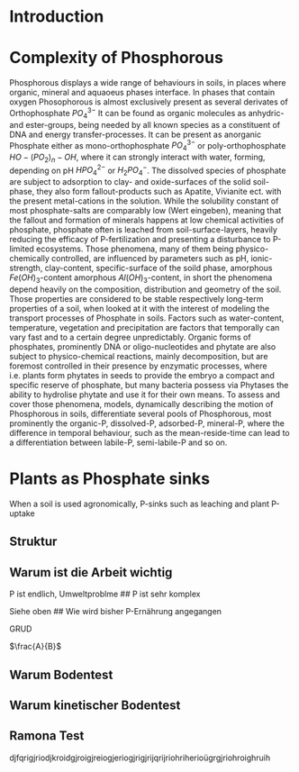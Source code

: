 # Introduction
# Complexity of Phosphorous

Phosphorous displays a wide range of behaviours in soils, in places where organic, mineral and aquaoeus phases interface. In phases that contain oxygen Phosophorous is almost exclusively present as several derivates of Orthophosphate $PO_4^{3-}$ It can be found as organic molecules as anhydric- and ester-groups, being needed by all known species as a constituent of DNA and energy transfer-processes. It can be present as anorganic Phosphate either as mono-orthophosphate $PO_4^{3-}$ or poly-orthophosphate $HO-(PO_2)_n-OH$, where it can strongly interact with water, forming, depending on pH $HPO_4^{2-}$ or $H_2PO_4^{-}$. The dissolved species of phosphate are subject to adsorption to clay- and oxide-surfaces of the solid soil-phase, they also form fallout-products such as Apatite, Vivianite ect. with the present metal-cations in the solution. While the solubility constant of most phosphate-salts are comparably low (Wert eingeben), meaning that the fallout and formation of minerals happens at low chemical activities of phosphate, phosphate often is leached from soil-surface-layers, heavily reducing the efficacy of P-fertilization and presenting a disturbance to P-limited ecosystems. Those phenomena, many of them being physico-chemically controlled, are influenced by parameters such as pH, ionic-strength, clay-content, specific-surface of the soild phase, amorphous $Fe(OH)_3$-content amorphous $Al(OH)_3$-content, in short the phenomena depend heavily on the composition, distribution and geometry of the soil. Those properties are considered to be stable respectively long-term properties of a soil, when looked at it with the interest of modeling the transport processes of Phosphate in soils. Factors such as water-content, temperature, vegetation and precipitation are factors that temporally can vary fast and to a certain degree unpredictably. Organic forms of phosphates, prominently DNA or oligo-nucleotides and phytate are also subject to physico-chemical reactions, mainly decomposition, but are foremost controlled in their presence by enzymatic processes, where i.e. plants form phytates in seeds to provide the embryo a compact and specific reserve of phosphate, but many bacteria possess via Phytases the ability to hydrolise phytate and use it for their own means. To assess and cover those phenomena, models, dynamically describing the motion of Phosphorous in soils, differentiate several pools of Phosphorous, most prominently the organic-P, dissolved-P, adsorbed-P, mineral-P, where the difference in temporal behaviour, such as the mean-reside-time can lead to a differentiation between labile-P, semi-labile-P and so on. 

# Plants as Phosphate sinks

When a soil is used agronomically, P-sinks such as leaching and plant P-uptake 



## Struktur

## Warum ist die Arbeit wichtig

P ist endlich, Umweltproblme
## P ist sehr komplex

Siehe oben
## Wie wird bisher P-Ernährung angegangen

GRUD

$\frac{A}{B}$

## Warum Bodentest

## Warum kinetischer Bodentest


## Ramona Test

djfqrigjriodjkroidgjroigjreiogjeriogjrigjrijqrijriohriherioügrgjriohroighruih
